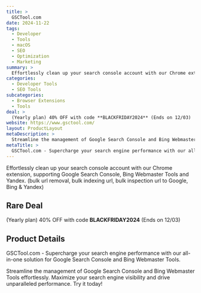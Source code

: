 ```yaml
---
title: >
  GSCTool.com
date: 2024-11-22
tags:
  - Developer
  - Tools
  - macOS
  - SEO
  - Optimization
  - Marketing
summary: >
  Effortlessly clean up your search console account with our Chrome extension, supporting Google Search Console, Bing Webmaster Tools and Yandex. (bulk url removal, bulk indexing url, bulk inspection url to Google, Bing & Yandex)
categories:
  - Developer Tools
  - SEO Tools
subcategories:
  - Browser Extensions
  - Tools
deal: >
  (Yearly plan) 40% OFF with code **BLACKFRIDAY2024** (Ends on 12/03)
website: https://www.gsctool.com/
layout: ProductLayout
metaDescription: >
  Streamline the management of Google Search Console and Bing Webmaster Tools effortlessly. Maximize your search engine visibility and drive unparalleled performance. Try it today!
metaTitle: >
  GSCTool.com - Supercharge your search engine performance with our all-in-one solution for Google Search Console and Bing Webmaster Tools.
---
```

Effortlessly clean up your search console account with our Chrome extension, supporting Google Search Console, Bing Webmaster Tools and Yandex. (bulk url removal, bulk indexing url, bulk inspection url to Google, Bing & Yandex)

## Rare Deal

(Yearly plan) 40% OFF with code **BLACKFRIDAY2024** (Ends on 12/03)

## Product Details
GSCTool.com - Supercharge your search engine performance with our all-in-one solution for Google Search Console and Bing Webmaster Tools.

Streamline the management of Google Search Console and Bing Webmaster Tools effortlessly. Maximize your search engine visibility and drive unparalleled performance. Try it today!
